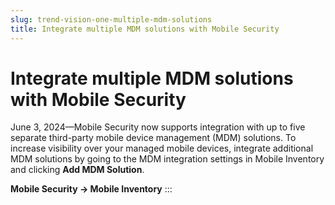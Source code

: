 ```yaml
---
slug: trend-vision-one-multiple-mdm-solutions
title: Integrate multiple MDM solutions with Mobile Security
---
```

# Integrate multiple MDM solutions with Mobile Security

June 3, 2024—Mobile Security now supports integration with up to five separate third-party mobile device management (MDM) solutions. To increase visibility over your managed mobile devices, integrate additional MDM solutions by going to the MDM integration settings in Mobile Inventory and clicking **Add MDM Solution**.

**Mobile Security → Mobile Inventory**
:::
